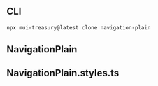 
<Meta title="Navigation/Plain" />

## CLI

```sh
npx mui-treasury@latest clone navigation-plain
```

## NavigationPlain

<Source code={raw} language="tsx" />

## NavigationPlain.styles.ts

<Source code={raw2} language="tsx" />

